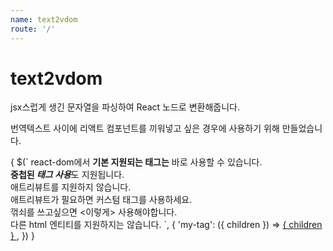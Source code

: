 ```yaml
---
name: text2vdom
route: '/'
---
```



# text2vdom
jsx스럽게 생긴 문자열을 파싱하여 React 노드로 변환해줍니다.

번역텍스트 사이에 리액트 컴포넌트를 끼워넣고 싶은 경우에 사용하기 위해 만들었습니다.

<Playground>
    { $(`
        react-dom에서 <b>기본 지원되는 태그는</b> 바로 사용할 수 있습니다.<br/>
        <b>중첩된 <i>태그 사용</i></b>도 지원됩니다.<br/>
        애트리뷰트를 지원하지 않습니다.<br/>
        애트리뷰트가 필요하면 <my-tag>커스텀 태그</my-tag>를 사용하세요.<br/>
        꺾쇠를 쓰고싶으면 &lt;이렇게&gt; 사용해야합니다.<br/>
        다른 html 엔티티를 지원하지는 않습니다.
    `, {
        'my-tag': ({ children }) => <a href='https://github.com/disjukr'>
            { children }
        </a>,
    }) }
</Playground>
